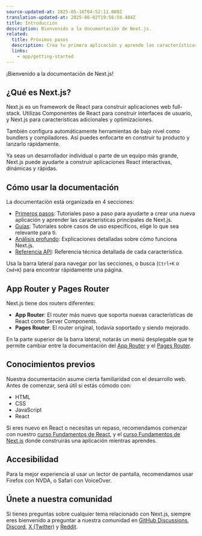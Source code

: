 ```yaml
---
source-updated-at: 2025-05-16T04:52:11.000Z
translation-updated-at: 2025-06-02T19:56:59.484Z
title: Introducción
description: Bienvenido a la documentación de Next.js.
related:
  title: Próximos pasos
  description: Crea tu primera aplicación y aprende las características principales de Next.js.
  links:
    - app/getting-started
---
```


¡Bienvenido a la documentación de Next.js!

## ¿Qué es Next.js?

Next.js es un framework de React para construir aplicaciones web full-stack. Utilizas Componentes de React para construir interfaces de usuario, y Next.js para características adicionales y optimizaciones.

También configura automáticamente herramientas de bajo nivel como bundlers y compiladores. Así puedes enfocarte en construir tu producto y lanzarlo rápidamente.

Ya seas un desarrollador individual o parte de un equipo más grande, Next.js puede ayudarte a construir aplicaciones React interactivas, dinámicas y rápidas.

## Cómo usar la documentación

La documentación está organizada en 4 secciones:

- [Primeros pasos](/docs/app/getting-started): Tutoriales paso a paso para ayudarte a crear una nueva aplicación y aprender las características principales de Next.js.
- [Guías](/docs/app/guides): Tutoriales sobre casos de uso específicos, elige lo que sea relevante para ti.
- [Análisis profundo](/docs/app/deep-dive): Explicaciones detalladas sobre cómo funciona Next.js.
- [Referencia API](/docs/app/api-reference): Referencia técnica detallada de cada característica.

Usa la barra lateral para navegar por las secciones, o busca (`Ctrl+K` o `Cmd+K`) para encontrar rápidamente una página.

## App Router y Pages Router

Next.js tiene dos routers diferentes:

- **App Router**: El router más nuevo que soporta nuevas características de React como Server Components.
- **Pages Router**: El router original, todavía soportado y siendo mejorado.

En la parte superior de la barra lateral, notarás un menú desplegable que te permite cambiar entre la documentación del [App Router](/docs/app) y el [Pages Router](/docs/pages).

## Conocimientos previos

Nuestra documentación asume cierta familiaridad con el desarrollo web. Antes de comenzar, será útil si estás cómodo con:

- HTML
- CSS
- JavaScript
- React

Si eres nuevo en React o necesitas un repaso, recomendamos comenzar con nuestro [curso Fundamentos de React](/learn/react-foundations), y el [curso Fundamentos de Next.js](/learn/dashboard-app) donde construirás una aplicación mientras aprendes.

## Accesibilidad

Para la mejor experiencia al usar un lector de pantalla, recomendamos usar Firefox con NVDA, o Safari con VoiceOver.

## Únete a nuestra comunidad

Si tienes preguntas sobre cualquier tema relacionado con Next.js, siempre eres bienvenido a preguntar a nuestra comunidad en [GitHub Discussions](https://github.com/vercel/next.js/discussions), [Discord](https://discord.com/invite/bUG2bvbtHy), [X (Twitter)](https://x.com/nextjs) y [Reddit](https://www.reddit.com/r/nextjs).